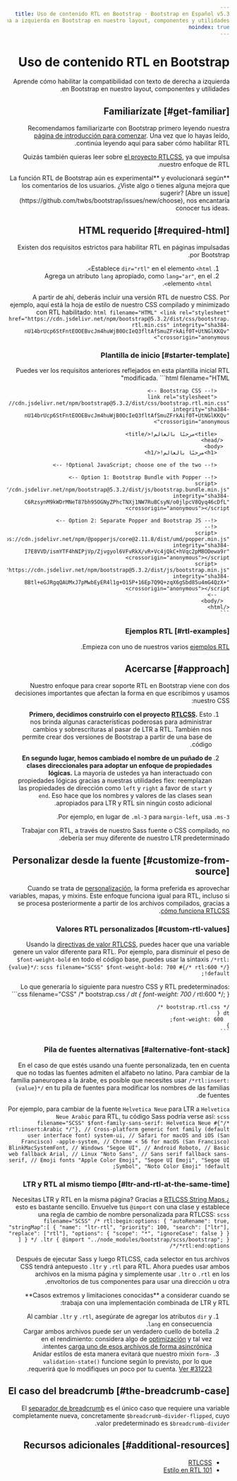 ```yaml
---
title: Uso de contenido RTL en Bootstrap · Bootstrap en Español v5.3
description: Aprende cómo habilitar la compatibilidad con texto de derecha a izquierda en Bootstrap en nuestro layout, componentes y utilidades.
noindex: true
---
```


# Uso de contenido RTL en Bootstrap

Aprende cómo habilitar la compatibilidad con texto de derecha a izquierda en Bootstrap en nuestro layout, componentes y utilidades.

<MainBanner />

## Familiarízate [#get-familiar]

Recomendamos familiarizarte con Bootstrap primero leyendo nuestra [página de introducción para comenzar](/bootstrap/5.3/getting-started/introduction). Una vez que lo hayas leído, continúa leyendo aquí para saber cómo habilitar RTL.

Quizás también quieras leer sobre [el proyecto RTLCSS](https://rtlcss.com), ya que impulsa nuestro enfoque de RTL.

<Callout type="warning" emoji="">
**La función RTL de Bootstrap aún es experimental** y evolucionará según los comentarios de los usuarios. ¿Viste algo o tienes alguna mejora que sugerir? [Abre un issue](https://github.com/twbs/bootstrap/issues/new/choose), nos encantaría conocer tus ideas.
</Callout>

## HTML requerido [#required-html]

Existen dos requisitos estrictos para habilitar RTL en páginas impulsadas por Bootstrap.

1.  Establece `dir="rtl"` en el elemento `<html>`.
2.  Agrega un atributo `lang` apropiado, como `lang="ar"`, en el elemento `<html>`.

A partir de ahí, deberás incluir una versión RTL de nuestro CSS. Por ejemplo, aquí está la hoja de estilo de nuestro CSS compilado y minimizado con RTL habilitado:
    ```html filename="HTML"
    <link rel="stylesheet" href="https://cdn.jsdelivr.net/npm/bootstrap@5.3.2/dist/css/bootstrap.rtl.min.css" integrity="sha384-nU14brUcp6StFntEOOEBvcJm4huWjB0OcIeQ3fltAfSmuZFrkAif0T+UtNGlKKQv" crossorigin="anonymous">
    ```

### Plantilla de inicio [#starter-template]

Puedes ver los requisitos anteriores reflejados en esta plantilla inicial RTL modificada.
    ```html filename="HTML"
    <!doctype html>
    <html lang="ar" dir="rtl">
      <head>
        <!-- Required meta tags -->
        <meta charset="utf-8">
        <meta name="viewport" content="width=device-width, initial-scale=1">
    
        <!-- Bootstrap CSS -->
        <link rel="stylesheet" href="https://cdn.jsdelivr.net/npm/bootstrap@5.3.2/dist/css/bootstrap.rtl.min.css" integrity="sha384-nU14brUcp6StFntEOOEBvcJm4huWjB0OcIeQ3fltAfSmuZFrkAif0T+UtNGlKKQv" crossorigin="anonymous">
    
        <title>مرحبًا بالعالم!</title>
      </head>
      <body>
        <h1>مرحبًا بالعالم!</h1>
    
        <!-- Optional JavaScript; choose one of the two! -->
    
        <!-- Option 1: Bootstrap Bundle with Popper -->
        <script src="https://cdn.jsdelivr.net/npm/bootstrap@5.3.2/dist/js/bootstrap.bundle.min.js" integrity="sha384-C6RzsynM9kWDrMNeT87bh95OGNyZPhcTNXj1NW7RuBCsyN/o0jlpcV8Qyq46cDfL" crossorigin="anonymous"></script>
    
        <!-- Option 2: Separate Popper and Bootstrap JS -->
        <!--
        <script src="https://cdn.jsdelivr.net/npm/@popperjs/core@2.11.8/dist/umd/popper.min.js" integrity="sha384-I7E8VVD/ismYTF4hNIPjVp/Zjvgyol6VFvRkX/vR+Vc4jQkC+hVqc2pM8ODewa9r" crossorigin="anonymous"></script>
        <script src="https://cdn.jsdelivr.net/npm/bootstrap@5.3.2/dist/js/bootstrap.min.js" integrity="sha384-BBtl+eGJRgqQAUMxJ7pMwbEyER4l1g+O15P+16Ep7Q9Q+zqX6gSbd85u4mG4QzX+" crossorigin="anonymous"></script>
        -->
      </body>
    </html>
    ```    

### Ejemplos RTL [#rtl-examples]

Empieza con uno de nuestros varios [ejemplos RTL](https://getbootstrap.com/docs/5.3/examples/#rtl).

## Acercarse [#approach]

Nuestro enfoque para crear soporte RTL en Bootstrap viene con dos decisiones importantes que afectan la forma en que escribimos y usamos nuestro CSS:

1.  **Primero, decidimos construirlo con el proyecto [RTLCSS](https://rtlcss.com).** Esto nos brinda algunas características poderosas para administrar cambios y sobrescrituras al pasar de LTR a RTL. También nos permite crear dos versiones de Bootstrap a partir de una base de código.
    
2.  **En segundo lugar, hemos cambiado el nombre de un puñado de clases direccionales para adoptar un enfoque de propiedades lógicas.** La mayoría de ustedes ya han interactuado con propiedades lógicas gracias a nuestras utilidades flex: reemplazan las propiedades de dirección como `left` y `right` a favor de `start` y `end`. Eso hace que los nombres y valores de las clases sean apropiados para LTR y RTL sin ningún costo adicional.
    

Por ejemplo, en lugar de `.ml-3` para `margin-left`, usa `.ms-3`.

Trabajar con RTL, a través de nuestro Sass fuente o CSS compilado, no debería ser muy diferente de nuestro LTR predeterminado.

## Personalizar desde la fuente [#customize-from-source]

Cuando se trata de [personalización](/bootstrap/5.3/customize/sass), la forma preferida es aprovechar variables, mapas, y mixins. Este enfoque funciona igual para RTL, incluso si se procesa posteriormente a partir de los archivos compilados, gracias a [cómo funciona RTLCSS](https://rtlcss.com/learn/getting-started/why-rtlcss).

### Valores RTL personalizados [#custom-rtl-values]

Usando la [directivas de valor RTLCSS](https://rtlcss.com/learn/usage-guide/value-directives), puedes hacer que una variable genere un valor diferente para RTL. Por ejemplo, para disminuir el peso de `$font-weight-bold` en todo el código base, puedes usar la sintaxis `/*rtl: {value}*/`:
    ```scss filename="SCSS"
    $font-weight-bold: 700 #{/* rtl:600 */} !default;
    ```

<ContentSuggestion />

Lo que generaría lo siguiente para nuestro CSS y RTL predeterminados:
    ```css filename="CSS"
    /* bootstrap.css */
    dt {
      font-weight: 700 /* rtl:600 */;
    }
    
    /* bootstrap.rtl.css */
    dt {
      font-weight: 600;
    }
    ```

### Pila de fuentes alternativas [#alternative-font-stack]

En el caso de que estés usando una fuente personalizada, ten en cuenta que no todas las fuentes admiten el alfabeto no latino. Para cambiar de la familia paneuropea a la árabe, es posible que necesites usar `/*rtl:insert: {value}*/` en tu pila de fuentes para modificar los nombres de las familias de fuentes.

Por ejemplo, para cambiar de la fuente `Helvetica Neue` para LTR a `Helvetica Neue Arabic` para RTL, tu código Sass podría verse así:
    ```scss filename="SCSS"
    $font-family-sans-serif:
      Helvetica Neue #{"/* rtl:insert:Arabic */"},
      // Cross-platform generic font family (default user interface font)
      system-ui,
      // Safari for macOS and iOS (San Francisco)
      -apple-system,
      // Chrome < 56 for macOS (San Francisco)
      BlinkMacSystemFont,
      // Windows
      "Segoe UI",
      // Android
      Roboto,
      // Basic web fallback
      Arial,
      // Linux
      "Noto Sans",
      // Sans serif fallback
      sans-serif,
      // Emoji fonts
      "Apple Color Emoji", "Segoe UI Emoji", "Segoe UI Symbol", "Noto Color Emoji" !default;
    ```

### LTR y RTL al mismo tiempo [#ltr-and-rtl-at-the-same-time]

¿Necesitas LTR y RTL en la misma página? Gracias a [RTLCSS String Maps](https://rtlcss.com/learn/usage-guide/string-map), esto es bastante sencillo. Envuelve tus `@import` con una clase y establece una regla de cambio de nombre personalizada para RTLCSS:
    ```scss filename="SCSS"
    /* rtl:begin:options: {
      "autoRename": true,
      "stringMap":[ {
        "name": "ltr-rtl",
        "priority": 100,
        "search": ["ltr"],
        "replace": ["rtl"],
        "options": {
          "scope": "*",
          "ignoreCase": false
        }
      } ]
    } */
    .ltr {
      @import "../node_modules/bootstrap/scss/bootstrap";
    }
    /*rtl:end:options*/
    ```

Después de ejecutar Sass y luego RTLCSS, cada selector en tus archivos CSS tendrá antepuesto `.ltr` y `.rtl` para RTL. Ahora puedes usar ambos archivos en la misma página y simplemente usar `.ltr` o `.rtl` en los envoltorios de tus componentes para usar una dirección u otra.

<Callout type="warning" emoji="">
**Casos extremos y limitaciones conocidas** a considerar cuando se trabaja con una implementación combinada de LTR y RTL:

1.  Al cambiar `.ltr` y `.rtl`, asegúrate de agregar los atributos `dir` y `lang` en consecuencia.
2.  Cargar ambos archivos puede ser un verdadero cuello de botella en el rendimiento: considera algo de [optimización](/bootstrap/5.3/customize/optimize) y tal vez intentes [carga uno de esos archivos de forma asincrónica](https://www.filamentgroup.com/lab/load-css-simpler).
3.  Anidar estilos de esta manera evitará que nuestro mixin `form-validation-state()` funcione según lo previsto, por lo que requerirá que lo modifiques un poco por tu cuenta. [Ver #31223](https://github.com/twbs/bootstrap/issues/31223).
</Callout>

## El caso del breadcrumb [#the-breadcrumb-case]

El [separador de breadcrumb](/bootstrap/5.3/components/breadcrumb/ "Página todavía no traducida") es el único caso que requiere una variable completamente nueva, concretamente `$breadcrumb-divider-flipped`, cuyo valor predeterminado es `$breadcrumb-divider`.

## Recursos adicionales [#additional-resources]

* [RTLCSS](https://rtlcss.com)
* [Estilo en RTL 101](https://rtlstyling.com/posts/rtl-styling)

<ContentSuggestion />

